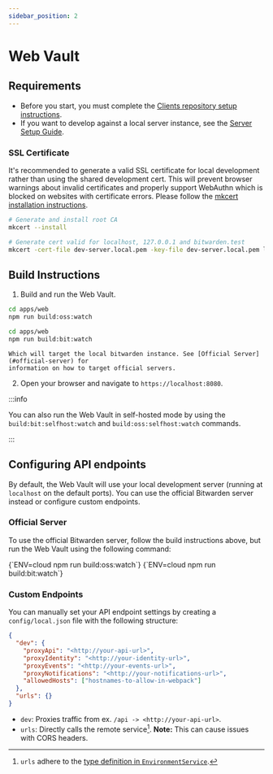 ```yaml
---
sidebar_position: 2
---
```



# Web Vault

## Requirements

- Before you start, you must complete the [Clients repository setup instructions](../index.md).
- If you want to develop against a local server instance, see the
  [Server Setup Guide](../../server/guide.md).

### SSL Certificate

It's recommended to generate a valid SSL certificate for local development rather than using the
shared development cert. This will prevent browser warnings about invalid certificates and properly
support WebAuthn which is blocked on websites with certificate errors. Please follow the
[mkcert installation instructions](https://github.com/FiloSottile/mkcert#installation).

```bash
# Generate and install root CA
mkcert --install

# Generate cert valid for localhost, 127.0.0.1 and bitwarden.test
mkcert -cert-file dev-server.local.pem -key-file dev-server.local.pem localhost 127.0.0.1 bitwarden.test
```

## Build Instructions

<!-- prettier-ignore-start -->

1.  Build and run the Web Vault.

  <community>

  ```bash
  cd apps/web
  npm run build:oss:watch
  ```

  </community>

  <bitwarden>

  ```bash
  cd apps/web
  npm run build:bit:watch
  ```

  </bitwarden>

    Which will target the local bitwarden instance. See [Official Server](#official-server) for
    information on how to target official servers.

2.  Open your browser and navigate to `https://localhost:8080`.

:::info

You can also run the Web Vault in self-hosted mode by using the `build:bit:selfhost:watch` and
`build:oss:selfhost:watch` commands.

:::


<!-- prettier-ignore-end -->

## Configuring API endpoints

By default, the Web Vault will use your local development server (running at `localhost` on the
default ports). You can use the official Bitwarden server instead or configure custom endpoints.

### Official Server

To use the official Bitwarden server, follow the build instructions above, but run the Web Vault
using the following command:

<Tabs groupId="dev">
  <TabItem value="community" label="Community Developer" default>
    <CodeBlock language="bash">{`ENV=cloud npm run build:oss:watch`}</CodeBlock>
  </TabItem>
  <TabItem value="bitwarden" label="Bitwarden Developer">
    <CodeBlock language="bash">{`ENV=cloud npm run build:bit:watch`}</CodeBlock>
  </TabItem>
</Tabs>

### Custom Endpoints

You can manually set your API endpoint settings by creating a `config/local.json` file with the
following structure:

```json
{
  "dev": {
    "proxyApi": "<http://your-api-url>",
    "proxyIdentity": "<http://your-identity-url>",
    "proxyEvents": "<http://your-events-url>",
    "proxyNotifications": "<http://your-notifications-url>",
    "allowedHosts": ["hostnames-to-allow-in-webpack"]
  },
  "urls": {}
}
```

- `dev`: Proxies traffic from ex. `/api -> <http://your-api-url>`.
- `urls`: Directly calls the remote service[^1]. **Note:** This can cause issues with CORS headers.

[^1]:
    `urls` adhere to the
    [type definition in `EnvironmentService`](https://github.com/bitwarden/clients/blob/master/libs/common/src/abstractions/environment.service.ts).
